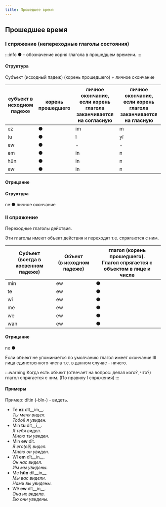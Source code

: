 ```yaml
---
title: Прошедшее время
---
```

## Прошедшее время

### I спряжение (непереходные глаголы состояния)

:::info
● - обозначение корня глагола в прошедшем времени.
:::

#### Структура

Субъект (исходный падеж) (корень прошедшего) + личное окончание

|субъект в исходном падеже|корень прошедшего|личное окончание, если корень глагола заканчивается на согласную|личное окончание, если корень глагола заканчивается на гласную|
|-|-|-|-|
|ez|●|im|m|
|tu|●|î|yî|
|ew|●|-|-|
|em|●|in|n|
|hûn|●|in|n|
|ew|●|in|n|

#### Отрицание
#### Структура

ne ● личное окончание

### II спряжение

Переходные глаголы действия.

Эти глаголы имеют объект действия и переходят т.е. спрягаются с ним.

<table>
    <thead>
    <tr>
        <th>Субъект<br/> (всегда в косвенном падеже)</th>
        <th>Объект<br/> (в исходном падеже)</th>
        <th>глагол (корень прошедшего).<br/> Глагол спрягается с объектом в лице и числе</th>
    </tr>
    </thead>
    <tbody>
    <tr>
        <td>min</td>
        <td>ew</td>
        <td align={'center'}>●</td>
    </tr>
    <tr>
        <td>te</td>
        <td>ew</td>
        <td align={'center'}>●</td>
    </tr>
    <tr>
        <td>wî</td>
        <td>ew</td>
        <td align={'center'}>●</td>
    </tr>
    <tr>
        <td>me</td>
        <td>ew</td>
        <td align={'center'}>●</td>
    </tr>
    <tr>
        <td>we</td>
        <td>ew</td>
        <td align={'center'}>●</td>
    </tr>
    <tr>
        <td>wan</td>
        <td>ew</td>
        <td align={'center'}>●</td>
    </tr>
    </tbody>
</table>

#### Отрицание

ne ●

Если объект не упоминается по умолчанию глагол имеет окончание III лица единственного числа т.е. в данном случае - ничего.

:::warning
Когда есть объект (отвечает на вопрос: делал кого?, что?) глагол спрягается с ним. (По правилу I спряжения)
:::

#### Примеры

Пример: dîtin (-bîn-) - видеть.

* Te __ez__ dît__im__.<br/>*Ты меня видел.*<br/>*Тобой я увиден.*
* Min __tu__ dît__î__.<br/>*Я тебя видел.*<br/>*Мною ты увиден.*
* Min __ew__ dît.<br/>*Я его(её) видел.*<br/>*Мною он увиден.*
* Wî __em__ dît__in__.<br/>*Он нас видел.*<br/>*Им мы увидены.*
* Me __hûn__ dît__in__.<br/>*Мы вас видели.*<br/>*Нами вы увидены.*
* Wê __ew__ dît__in__.<br/>*Она их видела.*<br/>*Ею они увидены.*